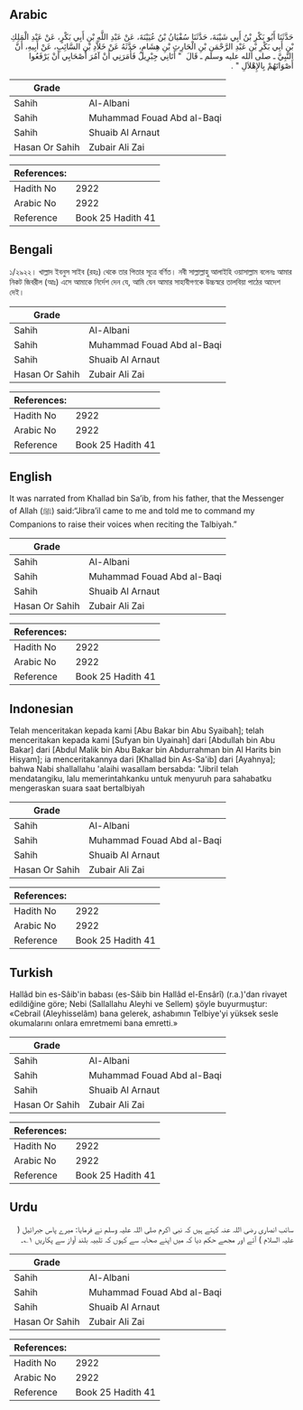 ## Arabic


<div dir="rtl" lang="ar" style={{fontSize:'larger',backgroundColor:'#f8f9fa',padding:20}}>
حَدَّثَنَا أَبُو بَكْرِ بْنُ أَبِي شَيْبَةَ، حَدَّثَنَا سُفْيَانُ بْنُ عُيَيْنَةَ، عَنْ عَبْدِ اللَّهِ بْنِ أَبِي بَكْرٍ، عَنْ عَبْدِ الْمَلِكِ بْنِ أَبِي بَكْرِ بْنِ عَبْدِ الرَّحْمَنِ بْنِ الْحَارِثِ بْنِ هِشَامٍ، حَدَّثَهُ عَنْ خَلاَّدِ بْنِ السَّائِبِ، عَنْ أَبِيهِ، أَنَّ النَّبِيَّ ـ صلى الله عليه وسلم ـ قَالَ ‏ "‏ أَتَانِي جِبْرِيلُ فَأَمَرَنِي أَنْ آمُرَ أَصْحَابِي أَنْ يَرْفَعُوا أَصْوَاتَهُمْ بِالإِهْلاَلِ ‏"‏ ‏.‏
</div>
<div style={{backgroundColor:'#f8f9fa',padding:20, marginBottom: 10}}><table> <thead> <tr> <th>Grade</th> <th></th> </tr> </thead> <tbody> <tr><td>Sahih</td><td>Al-Albani</td></tr><tr><td>Sahih</td><td>Muhammad Fouad Abd al-Baqi</td></tr><tr><td>Sahih</td><td>Shuaib Al Arnaut</td></tr><tr><td>Hasan Or Sahih</td><td>Zubair Ali Zai</td></tr></tbody></table><table> <thead> <tr> <th>References:</th> <th></th> </tr> </thead> <tbody><tr><td>Hadith No</td><td>2922</td></tr><tr><td>Arabic No</td><td>2922</td></tr><tr><td>Reference</td><td>Book 25 Hadith 41</td></tr></tbody></table></div>

## Bengali


<div dir="ltr" lang="bn" style={{fontSize:'larger',backgroundColor:'#f8f9fa',padding:20}}>
১/২৯২২। খাল্লাদ ইবনুস সাইব (রহঃ) থেকে তার পিতার সূত্রে বর্ণিত। নবী সাল্লাল্লাহু আলাইহি ওয়াসাল্লাম বলেনঃ আমার নিকট জিবরীল (আঃ) এসে আমাকে নির্দেশ দেন যে, আমি যেন আমার সাহাবীগণকে উচ্চস্বরে তালবিয়া পাঠের আদেশ দেই।
</div>
<div style={{backgroundColor:'#f8f9fa',padding:20, marginBottom: 10}}><table> <thead> <tr> <th>Grade</th> <th></th> </tr> </thead> <tbody> <tr><td>Sahih</td><td>Al-Albani</td></tr><tr><td>Sahih</td><td>Muhammad Fouad Abd al-Baqi</td></tr><tr><td>Sahih</td><td>Shuaib Al Arnaut</td></tr><tr><td>Hasan Or Sahih</td><td>Zubair Ali Zai</td></tr></tbody></table><table> <thead> <tr> <th>References:</th> <th></th> </tr> </thead> <tbody><tr><td>Hadith No</td><td>2922</td></tr><tr><td>Arabic No</td><td>2922</td></tr><tr><td>Reference</td><td>Book 25 Hadith 41</td></tr></tbody></table></div>

## English


<div dir="ltr" lang="en" style={{fontSize:'larger',backgroundColor:'#f8f9fa',padding:20}}>
It was narrated from Khallad bin Sa’ib, from his father, that the Messenger of Allah (ﷺ) said:“Jibra’il came to me and told me to command my Companions to raise their voices when reciting the Talbiyah.”
</div>
<div style={{backgroundColor:'#f8f9fa',padding:20, marginBottom: 10}}><table> <thead> <tr> <th>Grade</th> <th></th> </tr> </thead> <tbody> <tr><td>Sahih</td><td>Al-Albani</td></tr><tr><td>Sahih</td><td>Muhammad Fouad Abd al-Baqi</td></tr><tr><td>Sahih</td><td>Shuaib Al Arnaut</td></tr><tr><td>Hasan Or Sahih</td><td>Zubair Ali Zai</td></tr></tbody></table><table> <thead> <tr> <th>References:</th> <th></th> </tr> </thead> <tbody><tr><td>Hadith No</td><td>2922</td></tr><tr><td>Arabic No</td><td>2922</td></tr><tr><td>Reference</td><td>Book 25 Hadith 41</td></tr></tbody></table></div>

## Indonesian


<div dir="ltr" lang="id" style={{fontSize:'larger',backgroundColor:'#f8f9fa',padding:20}}>
Telah menceritakan kepada kami [Abu Bakar bin Abu Syaibah]; telah menceritakan kepada kami [Sufyan bin Uyainah] dari [Abdullah bin Abu Bakar] dari [Abdul Malik bin Abu Bakar bin Abdurrahman bin Al Harits bin Hisyam]; ia menceritakannya dari [Khallad bin As-Sa'ib] dari [Ayahnya]; bahwa Nabi shallallahu 'alaihi wasallam bersabda: "Jibril telah mendatangiku, lalu memerintahkanku untuk menyuruh para sahabatku mengeraskan suara saat bertalbiyah
</div>
<div style={{backgroundColor:'#f8f9fa',padding:20, marginBottom: 10}}><table> <thead> <tr> <th>Grade</th> <th></th> </tr> </thead> <tbody> <tr><td>Sahih</td><td>Al-Albani</td></tr><tr><td>Sahih</td><td>Muhammad Fouad Abd al-Baqi</td></tr><tr><td>Sahih</td><td>Shuaib Al Arnaut</td></tr><tr><td>Hasan Or Sahih</td><td>Zubair Ali Zai</td></tr></tbody></table><table> <thead> <tr> <th>References:</th> <th></th> </tr> </thead> <tbody><tr><td>Hadith No</td><td>2922</td></tr><tr><td>Arabic No</td><td>2922</td></tr><tr><td>Reference</td><td>Book 25 Hadith 41</td></tr></tbody></table></div>

## Turkish


<div dir="ltr" lang="tr" style={{fontSize:'larger',backgroundColor:'#f8f9fa',padding:20}}>
Hallâd bin es-Sâib'in babası (es-Sâib bin Hallâd el-Ensârî) (r.a.)'dan rivayet edildiğine göre; Nebi (Sallallahu Aleyhi ve Sellem) şöyle buyurmuştur: «Cebrail (Aleyhisselâm) bana gelerek, ashabımın Telbiye'yi yüksek sesle okumalarını onlara emretmemi bana emretti.»
</div>
<div style={{backgroundColor:'#f8f9fa',padding:20, marginBottom: 10}}><table> <thead> <tr> <th>Grade</th> <th></th> </tr> </thead> <tbody> <tr><td>Sahih</td><td>Al-Albani</td></tr><tr><td>Sahih</td><td>Muhammad Fouad Abd al-Baqi</td></tr><tr><td>Sahih</td><td>Shuaib Al Arnaut</td></tr><tr><td>Hasan Or Sahih</td><td>Zubair Ali Zai</td></tr></tbody></table><table> <thead> <tr> <th>References:</th> <th></th> </tr> </thead> <tbody><tr><td>Hadith No</td><td>2922</td></tr><tr><td>Arabic No</td><td>2922</td></tr><tr><td>Reference</td><td>Book 25 Hadith 41</td></tr></tbody></table></div>

## Urdu


<div dir="rtl" lang="ur" style={{fontSize:'larger',backgroundColor:'#f8f9fa',padding:20}}>
سائب انصاری رضی اللہ عنہ کہتے ہیں کہ نبی اکرم صلی اللہ علیہ وسلم نے فرمایا: میرے پاس جبرائیل ( علیہ السلام ) آئے اور مجھے حکم دیا کہ میں اپنے صحابہ سے کہوں کہ تلبیہ بلند آواز سے پکاریں ۱؎۔
</div>
<div style={{backgroundColor:'#f8f9fa',padding:20, marginBottom: 10}}><table> <thead> <tr> <th>Grade</th> <th></th> </tr> </thead> <tbody> <tr><td>Sahih</td><td>Al-Albani</td></tr><tr><td>Sahih</td><td>Muhammad Fouad Abd al-Baqi</td></tr><tr><td>Sahih</td><td>Shuaib Al Arnaut</td></tr><tr><td>Hasan Or Sahih</td><td>Zubair Ali Zai</td></tr></tbody></table><table> <thead> <tr> <th>References:</th> <th></th> </tr> </thead> <tbody><tr><td>Hadith No</td><td>2922</td></tr><tr><td>Arabic No</td><td>2922</td></tr><tr><td>Reference</td><td>Book 25 Hadith 41</td></tr></tbody></table></div>